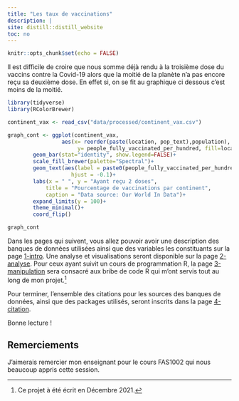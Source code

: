 ```yaml
---
title: "Les taux de vaccinations"
description: |
site: distill::distill_website
toc: no
---
```


```r
knitr::opts_chunk$set(echo = FALSE)
```

  Il est difficile de croire que nous somme déjà rendu à la troisième dose du vaccins contre la Covid-19 alors que la moitié de la planète n'a pas encore reçu sa deuxième dose. En effet si, on se fit au graphique ci dessous c'est moins de la moitié. 
  
```r
library(tidyverse)
library(RColorBrewer)

continent_vax <- read_csv("data/processed/continent_vax.csv")

graph_cont <- ggplot(continent_vax,
                 aes(x= reorder(paste(location, pop_text),population),
                      y= people_fully_vaccinated_per_hundred, fill=location))+
        geom_bar(stat="identity", show.legend=FALSE)+
        scale_fill_brewer(palette="Spectral")+
        geom_text(aes(label = paste0(people_fully_vaccinated_per_hundred,"%")),
                    hjust = -0.1)+
        labs(x = " ", y = "Ayant reçu 2 doses",
            title = "Pourcentage de vaccinations par continent",
            caption = "Data source: Our World In Data")+
        expand_limits(y = 100)+
        theme_minimal()+
        coord_flip()

graph_cont
```
  
 Dans les pages qui suivent, vous allez pouvoir avoir une description des banques de données utilisées ainsi que des variables les constituants sur la page [1-intro](1-intro.html). Une analyse et visualisations seront disponible sur la page [2-analyse](2-analyse.html). Pour ceux ayant suivit un cours de programmation R, la page [3-manipulation](3-manipulation.html) sera consacré aux bribe de code R qui m'ont servis tout au long de mon projet.^[Ce projet à été écrit en Décembre 2021.]
 
 Pour terminer, l'ensemble des citations pour les sources des banques de données, ainsi que des packages utilisés, seront inscrits dans la page [4-citation](4-citation.html).
 
 Bonne lecture !
 
 


## Remerciements {.appendix}

J'aimerais remercier mon enseignant pour le cours FAS1002 qui nous beaucoup
appris cette session.
